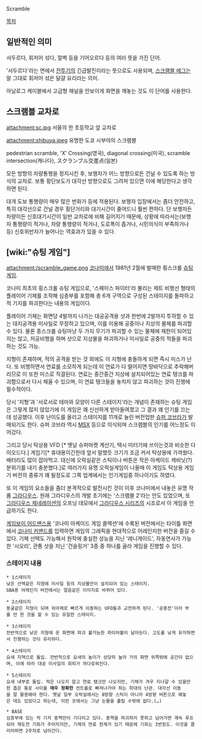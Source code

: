 Scramble

[[목차]]

== 일반적인 의미 ==
서두르다, 휘저어 섞다, 절벽 등을 기어오르다 등의 여러 뜻을 가진 단어.

'서두르다'라는 면에서 [[전투기]]의 긴급발진이라는 뜻으로도 사용되며, [[스크램블 에그]]는 말 그대로 휘저어 섞은 달걀 요리라는 의미.

아날로그 케이블에서 고급형 채널을 안보이게 화면을 깨놓는 것도 이 단어를 사용한다.

== 스크램블 교차로 ==
attachment:sc.jpg
서울의 한 초등학교 앞 교차로

attachment:shibuya.jpeg
유명한 도쿄 시부야의 스크램블

pedestrian scramble, 'X' Crossing(영국), diagonal crossing(미국), scramble intersection(캐나다), スクランブル交差点(일본)

모든 방향의 차량통행을 정지시킨 후, 보행자가 어느 방향으로든 건널 수 있도록 하는 방식의 교차로. 보통 횡단보도가 대각선 방향으로도 그려져 있으면 이에 해당한다고 생각하면 된다. 

대개 도보 통행량이 매우 많은 번화가 등에 적용된다. 보행자 입장에서는 좀더 안전하고, 특히 대각선으로 건널 경우 횡단거리와 대기시간이 줄어드니 훨씬 편하다. 단 보행자든 차량이든 신호대기시간이 일반 교차로에 비해 길어지기 때문에, 상황에 따라서는(보행자 통행량이 적거나, 차량 통행량이 적거나, 도로폭이 좁거나, 시민의식이 부족하거나 등) 신호위반자가 늘어나는 역효과가 있을 수 있다.

== [wiki:"슈팅 게임"] ==
attachment:/scramble_game.png
[[코나미]]에서 1981년 2월에 발매한 횡스크롤 [[슈팅 게임]].

코나미 최초의 횡스크롤 슈팅 게임으로, '스페이스 파이터'라 불리는 제트 비행선 형태의 플레이어 기체를 조작해 심층부를 포함해 총 6개 구역으로 구성된 스테이지를 돌파하고 적 기지를 파괴한다는 내용의 게임이다.

플레이어 기체는 화면당 4발까지 나가는 대공공격용 샷과 한번에 2발까지 투하할 수 있는 대지공격용 미사일로 무장하고 있으며, 이를 이용해 공중이나 지상의 물체를 파괴할 수 있다. 물론 종스크롤 슈팅마냥 두 가지 무기가 파괴할 수 있는 물체에 제한이 되어있지는 않고, 저공비행을 하며 샷으로 지상물을 파괴하거나 미사일로 공중의 적들을 파괴하는 것도 가능.

지형이 존재하며, 적의 공격을 받는 것 외에도 이 지형에 충돌하게 되면 즉시 미스가 난다. 또 비행하면서 연료를 소모하게 되는데 이 연료가 다 떨어지면 땅바닥으로 추락해버리므로 이 또한 미스로 직결된다. 연료는 중간중간 지상에 설치되어있는 연료 탱크를 파괴함으로서 다시 채울 수 있으며, 이 연료 탱크들을 놓치지 않고 파괴하는 것이 진행에 필수적이다.

당시 '지형'과 '서로서로 테마와 모양이 다른 스테이지'라는 개념이 존재하는 슈팅 게임은 그렇게 많지 않았기에 이 게임은 꽤 신선하게 받아들여졌고 그 결과 꽤 인기를 끄는 데 성공했다. 이후 난이도를 올리고 스테이지를 11개로 늘린 버전업판 [[슈퍼 코브라]]가 발매되기도 한다. 슈퍼 코브라 역시 [[MSX]] 등으로 이식되며 스크램블의 인기를 어느정도 이어갔다.

그리고 당시 탁상용 VFD [* 옛날 슈퍼마켓 계산기, 택시 미터기에 쓰이는것과 비슷한 다이오드다.] 게임기[* 휴대용이긴한데 앞서 말했듯 크기가 조금 커서 탁상용에 가까웠다. 배터리도 많이 잡아먹고. 대신에 오락실같은 스틱이나 버튼은 작은 아케이드 캐비닛(?) 분위기를 내기 충분했다.]로 여러가지 유명 오락실게임이 나올때 이 게임도 탁상용 게임기 버전의 종류가 꽤 될정도로 그쪽 업계에서는 인기게임중 하나이기도 하였다.

또 이 게임의 요소들을 좀더 본격적으로 발전시킨 것이 이후 코나미에서 내놓은 유명 작품 [[그라디우스]]. 원래 그라디우스의 개발 초기에는 '스크램블 2'라는 안도 있었으며, 또 [[그라디우스 제네레이션]]의 오프닝 데모에서 [[그라디우스 시리즈]]의 시조로서 이 게임을 언급하기도 한다.

[[게임보이 어드밴스]]용 '코나미 아케이드 게임 콜렉션'에 수록된 버전에서는 타이틀 화면에서 [[코나미 커맨드]]를 입력하면 게임의 그래픽을 현대적으로 어레인지한 버전을 즐길 수 있다. 기체 선택도 가능해서 원작에 충실한 성능을 지닌 '레니게이드', 자동연사가 가능한 '시오리', 관통 샷을 지닌 '건슬링거' 3종 중 하나를 골라 게임을 진행할 수 있다.

=== 스테이지 내용 ===
 * 1스테이지
 낮은 산맥같은 지형에 미사일 등의 지상물만이 설치되어 있는 스테이지.
 GBA용 어레인지 버전에서는 얼음같은 이미지로 바뀌어 있다.

 * 2스테이지
 동굴같은 지형이 되며 위아래로 빠르게 이동하는 UFO들과 교전하게 된다. '공중전'이라 부를 만 한 것을 할 수 있는 유일한 스테이지.

 * 3스테이지
 전반적으로 낮은 지형에 온 화면에 파괴 불가능한 파이어볼이 날아든다. 고도를 낮게 유지하면서 진행하는 것이 유리하다.

 * 4스테이지
 요새 지역으로 돌입. 전반적으로 요새의 높이가 상당히 높아 거의 화면 위쪽밖에 공간이 없으며, 이에 따라 대공 미사일의 회피가 까다로워진다.

 * 5스테이지
 요새 내부로 돌입. 적은 나오지 않고 연료 탱크만 나오지만, 기체가 겨우 지나갈 수 있을만한 좁은 통로 사이를 '''매우 정확한''' 컨트롤로 빠져나가야 하는 최대의 난관. 대각선 이동을 잘 활용해야 한다. 옛날 일부 오락실에서는 8방향 스틱이 아니라 4방향 버튼으로 해놓은 데도 있었다고 하는데, 이런 곳에서는 그냥 눈물을 흘릴 수밖에 없다.(…)

 * BASE
 심층부에 있는 적 기지 중핵만이 기다리고 있다. 중핵을 파괴하지 못하고 넘어가면 계속 루프되어 재도전 기회가 주어지지만, 기체의 연료 한계가 있기 때문에 기회는 3번정도. 이것을 클리어하면 2주차로 넘어간다.


